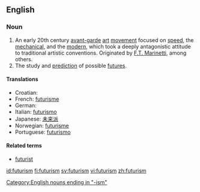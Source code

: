 ==English==

===Noun===
{{en-noun|-}}

# An early 20th century [[avant-garde]] [[art]] [[movement]] focused on [[speed]], the [[mechanical]], and the [[modern]], which took a deeply antagonistic attitude to traditional artistic conventions.  Originated by [[Wikipedia:Filippo Tommaso Marinetti|F.T. Marinetti]], among others.
# The study and [[prediction]] of possible [[future]]s.

====Translations====
*Croatian: {{t-|hr|futurizam|m}}
*French: [[futurisme]]
* German: {{t-|de|Futurismus|m}}
*Italian: [[futurismo]]
*Japanese: [[未来派]]
*Norwegian: [[futurisme]] {{m}}
*Portuguese: [[futurismo]]

====Related terms====
*[[futurist]]
[[Category:English nouns ending in "-ism"]]

[[id:futurism]]
[[fi:futurism]]
[[sv:futurism]]
[[vi:futurism]]
[[zh:futurism]]